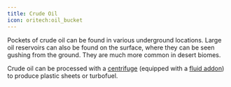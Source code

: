 ```yaml
---
title: Crude Oil
icon: oritech:oil_bucket
---
```


<center>
<ModAsset location="oritech:area/oil_well" width={700} />
</center>

Pockets of crude oil can be found in various underground locations. Large oil reservoirs can also be found on the surface, where they can be seen gushing from the ground.
They are much more common in desert biomes.

Crude oil can be processed with a [centrifuge](../processing/centrifuge) (equipped with a [fluid addon](../processing/addons)) to produce plastic sheets or turbofuel.
